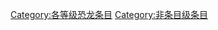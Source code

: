 {{catmore1|[[Wikipedia:恐龙专题|Wikipedia:恐龙专题]]}}
{{Articles by Quality| topic=恐龙|project=恐龙|format=toc}}
{{Wikipedia category}}
{{emptycat}}

[[Category:各等级恐龙条目|Category:各等级恐龙条目]]
[[Category:非条目级条目|Category:非条目级条目]]